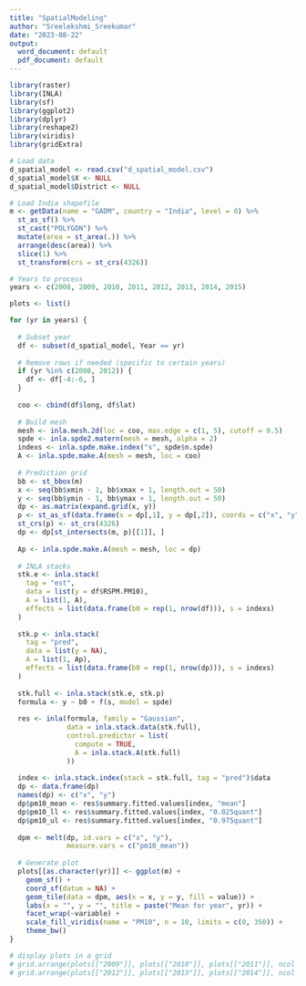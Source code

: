 ---
title: "SpatialModeling"
author: "Sreelekshmi_Sreekumar"
date: "2023-08-22"
output:
  word_document: default
  pdf_document: default
---



```{r echo=TRUE, message=FALSE, warning=FALSE, results='hide', fig.show='hide'}
library(raster)
library(INLA)
library(sf)
library(ggplot2)
library(dplyr)
library(reshape2)
library(viridis)
library(gridExtra)  
```


```{r echo=TRUE, message=FALSE, warning=FALSE, results='hide', fig.show='hide'}
# Load data
d_spatial_model <- read.csv("d_spatial_model.csv")
d_spatial_model$X <- NULL
d_spatial_model$District <- NULL

# Load India shapefile
m <- getData(name = "GADM", country = "India", level = 0) %>%
  st_as_sf() %>%
  st_cast("POLYGON") %>%
  mutate(area = st_area(.)) %>%
  arrange(desc(area)) %>%
  slice(1) %>%
  st_transform(crs = st_crs(4326))

# Years to process
years <- c(2008, 2009, 2010, 2011, 2012, 2013, 2014, 2015)

plots <- list()

for (yr in years) {
  
  # Subset year
  df <- subset(d_spatial_model, Year == yr)
  
  # Remove rows if needed (specific to certain years)
  if (yr %in% c(2008, 2012)) {
    df <- df[-4:-6, ]
  }
  
  coo <- cbind(df$long, df$lat)
  
  # Build mesh
  mesh <- inla.mesh.2d(loc = coo, max.edge = c(1, 5), cutoff = 0.5)
  spde <- inla.spde2.matern(mesh = mesh, alpha = 2)
  indexs <- inla.spde.make.index("s", spde$n.spde)
  A <- inla.spde.make.A(mesh = mesh, loc = coo)
  
  # Prediction grid
  bb <- st_bbox(m)
  x <- seq(bb$xmin - 1, bb$xmax + 1, length.out = 50)
  y <- seq(bb$ymin - 1, bb$ymax + 1, length.out = 50)
  dp <- as.matrix(expand.grid(x, y))
  p <- st_as_sf(data.frame(x = dp[,1], y = dp[,2]), coords = c("x", "y"))
  st_crs(p) <- st_crs(4326)
  dp <- dp[st_intersects(m, p)[[1]], ]
  
  Ap <- inla.spde.make.A(mesh = mesh, loc = dp)
  
  # INLA stacks
  stk.e <- inla.stack(
    tag = "est",
    data = list(y = df$RSPM.PM10),
    A = list(1, A),
    effects = list(data.frame(b0 = rep(1, nrow(df))), s = indexs)
  )
  
  stk.p <- inla.stack(
    tag = "pred",
    data = list(y = NA),
    A = list(1, Ap),
    effects = list(data.frame(b0 = rep(1, nrow(dp))), s = indexs)
  )
  
  stk.full <- inla.stack(stk.e, stk.p)
  formula <- y ~ b0 + f(s, model = spde)
  
  res <- inla(formula, family = "Gaussian",
              data = inla.stack.data(stk.full),
              control.predictor = list(
                compute = TRUE,
                A = inla.stack.A(stk.full)
              ))
  
  index <- inla.stack.index(stack = stk.full, tag = "pred")$data
  dp <- data.frame(dp)
  names(dp) <- c("x", "y")
  dp$pm10_mean <- res$summary.fitted.values[index, "mean"]
  dp$pm10_ll <- res$summary.fitted.values[index, "0.025quant"]
  dp$pm10_ul <- res$summary.fitted.values[index, "0.975quant"]
  
  dpm <- melt(dp, id.vars = c("x", "y"),
              measure.vars = c("pm10_mean"))
  
  # Generate plot
  plots[[as.character(yr)]] <- ggplot(m) +
    geom_sf() +
    coord_sf(datum = NA) +
    geom_tile(data = dpm, aes(x = x, y = y, fill = value)) +
    labs(x = "", y = "", title = paste("Mean for year", yr)) +
    facet_wrap(~variable) +
    scale_fill_viridis(name = "PM10", n = 10, limits = c(0, 350)) +
    theme_bw()
}

# display plots in a grid
# grid.arrange(plots[["2009"]], plots[["2010"]], plots[["2011"]], ncol = 3)
# grid.arrange(plots[["2012"]], plots[["2013"]], plots[["2014"]], ncol = 3) 
```


